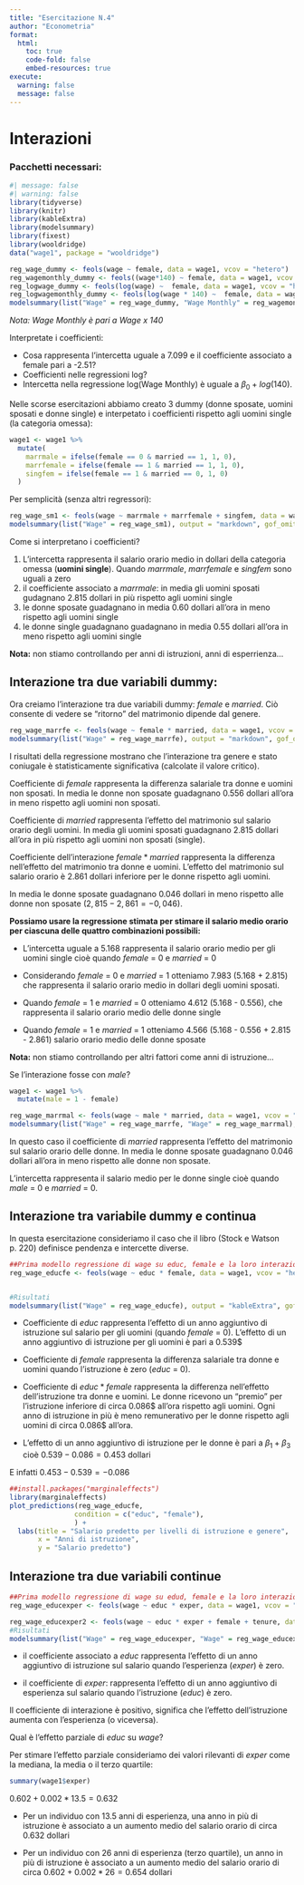 ```yaml
---
title: "Esercitazione N.4"
author: "Econometria"
format: 
  html:
    toc: true
    code-fold: false
    embed-resources: true
execute:
  warning: false
  message: false
---
```



# Interazioni 

### Pacchetti necessari:

```r
#| message: false
#| warning: false
library(tidyverse)
library(knitr)
library(kableExtra)
library(modelsummary)
library(fixest)
library(wooldridge)
data("wage1", package = "wooldridge")
```



::: {.callout-note title="Ripasso dummy e log"}

```r
reg_wage_dummy <- feols(wage ~ female, data = wage1, vcov = "hetero")
reg_wagemonthly_dummy <- feols((wage*140) ~ female, data = wage1, vcov = "hetero")
reg_logwage_dummy <- feols(log(wage) ~  female, data = wage1, vcov = "hetero")
reg_logwagemonthly_dummy <- feols(log(wage * 140) ~  female, data = wage1, vcov = "hetero")
modelsummary(list("Wage" = reg_wage_dummy, "Wage Monthly" = reg_wagemonthly_dummy, "Log Wage"= reg_logwage_dummy, "Log (Wage Monthly)" = reg_logwagemonthly_dummy ), output = "kableExtra", gof_omit = "AIC|BIC|RMSE|R2 Adj.")
```

*Nota: Wage Monthly è pari a Wage x 140*

Interpretate i coefficienti:

- Cosa rappresenta l'intercetta uguale a 7.099 e il coefficiente associato a female pari a -2.51?
- Coefficienti nelle regressioni log? 
- Intercetta nella regressione log(Wage Monthly) è uguale a $\beta_0 + log(140)$.

:::


Nelle scorse esercitazioni abbiamo creato 3 dummy (donne sposate, uomini sposati e donne single) e interpetato i coefficienti rispetto agli uomini single (la categoria omessa):

```r
wage1 <- wage1 %>%
  mutate(
    marrmale = ifelse(female == 0 & married == 1, 1, 0),
    marrfemale = ifelse(female == 1 & married == 1, 1, 0),
    singfem = ifelse(female == 1 & married == 0, 1, 0)
  )
```

Per semplicità (senza altri regressori):
```r
reg_wage_sm1 <- feols(wage ~ marrmale + marrfemale + singfem, data = wage1, vcov = "hetero")
modelsummary(list("Wage" = reg_wage_sm1), output = "markdown", gof_omit = "AIC|BIC|RMSE|R2 Adj.")
```

Come si interpretano i coefficienti?

1. L'intercetta rappresenta il salario orario medio in dollari della categoria omessa (**uomini single**). Quando $marrmale$, $marrfemale$ e $singfem$ sono uguali a zero
2. il coefficiente associato a $marrmale$: in media gli uomini sposati gudagnano 2.815 dollari in più rispetto agli uomini single
3. le donne sposate guadagnano in media 0.60 dollari all'ora in meno rispetto agli uomini single
4. le donne single guadagnano guadagnano in media 0.55 dollari all'ora in meno rispetto agli uomini single

**Nota:** non stiamo controllando per anni di istruzioni, anni di esperrienza...


## Interazione tra due variabili dummy:

Ora creiamo l'interazione tra due variabili dummy: $female$ e $married$. Ciò consente di vedere se "ritorno" del matrimonio dipende dal genere.

```r
reg_wage_marrfe <- feols(wage ~ female * married, data = wage1, vcov = "hetero")
modelsummary(list("Wage" = reg_wage_marrfe), output = "markdown", gof_omit = "AIC|BIC|RMSE|R2 Adj.")
```


I risultati della regressione mostrano che l'interazione tra genere e stato coniugale è statisticamente significativa (calcolate il valore critico).


Coefficiente di $female$ rappresenta la differenza salariale tra donne e uomini non sposati. In media le donne non sposate guadagnano 0.556 dollari all'ora in meno rispetto agli uomini non sposati.


Coefficiente di $married$ rappresenta l'effetto del matrimonio sul salario orario degli uomini. In media gli uomini sposati guadagnano 2.815 dollari all'ora in più rispetto agli uomini non sposati (single).


Coefficiente dell'interazione $female*married$ rappresenta la differenza nell'effetto del matrimonio tra donne e uomini. L'effetto del matrimonio sul salario orario è 2.861 dollari inferiore per le donne rispetto agli uomini.


In media le donne sposate guadagnano 0.046 dollari in meno rispetto alle donne non sposate ($2,815 - 2,861 = -0,046$).


::: {.callout-note title="Nota"}
**Possiamo usare la regressione stimata per stimare il salario medio orario per ciascuna delle quattro combinazioni possibili:**
:::

- L'intercetta uguale a 5.168 rappresenta il salario orario medio per gli uomini single cioè  quando $female$ = 0 e $married$ = 0

- Considerando $female$ = 0 e $married$ = 1 otteniamo 7.983 (5.168 + 2.815) che rappresenta il salario orario medio in dollari degli uomini sposati.

- Quando $female$ = 1 e $married$ = 0 otteniamo 4.612 (5.168 - 0.556), che rappresenta il salario orario medio delle donne single

- Quando $female$ = 1 e $married$ = 1 otteniamo 4.566 (5.168 - 0.556 + 2.815 - 2.861) salario orario medio delle donne sposate

**Nota:** non stiamo controllando per altri fattori come anni di istruzione...

Se l'interazione fosse con $male$?

```r
wage1 <- wage1 %>% 
  mutate(male = 1 - female)
```

```r
reg_wage_marrmal <- feols(wage ~ male * married, data = wage1, vcov = "hetero")
modelsummary(list("Wage" = reg_wage_marrfe, "Wage" = reg_wage_marrmal), output = "kableExtra", gof_omit = "AIC|BIC|RMSE|R2 Adj.")
```


In questo caso il coefficiente di $married$ rappresenta l'effetto del matrimonio sul salario orario delle donne. In media le donne sposate guadagnano 0.046 dollari all'ora in meno rispetto alle donne non sposate.


L'intercetta rappresenta il salario medio per le donne single cioè quando $male$ = 0 e $married$ = 0.



## Interazione tra variabile dummy e continua

In questa esercitazione consideriamo il caso che il libro (Stock e Watson p. 220) definisce pendenza e intercette diverse.


```r
##Prima modello regressione di wage su educ, female e la loro interazione
reg_wage_educfe <- feols(wage ~ educ * female, data = wage1, vcov = "hetero")


#Risultati
modelsummary(list("Wage" = reg_wage_educfe), output = "kableExtra", gof_omit = "AIC|BIC|RMSE|R2 Adj.")
```


- Coefficiente di $educ$ rappresenta l'effetto di un anno aggiuntivo di istruzione sul salario per gli uomini (quando $female$ = 0). L'effetto di un anno aggiuntivo di istruzione per gli uomini è pari a 0.539$

- Coefficiente di $female$ rappresenta la differenza salariale tra donne e uomini quando l'istruzione è zero ($educ$ = 0).

- Coefficiente di $educ* female$ rappresenta la differenza nell'effetto dell'istruzione tra donne e uomini. Le donne ricevono un "premio" per l’istruzione inferiore di circa 0.086$ all'ora rispetto agli uomini.
Ogni anno di istruzione in più è meno remunerativo per le donne rispetto agli uomini di circa 0.086$ all'ora.

- L'effetto di un anno aggiuntivo di istruzione per le donne è pari a $\beta_1 + \beta_3$ cioè $0.539 - 0.086 = 0.453$ dollari

E infatti $0.453 - 0.539 = - 0.086$

```r
##install.packages("marginaleffects")
library(marginaleffects)
plot_predictions(reg_wage_educfe, 
                condition = c("educ", "female"),
                ) + 
  labs(title = "Salario predetto per livelli di istruzione e genere",
       x = "Anni di istruzione",
       y = "Salario predetto")
```


## Interazione tra due variabili continue

```r
##Prima modello regressione di wage su edud, female e la loro interazione
reg_wage_educexper <- feols(wage ~ educ * exper, data = wage1, vcov = "hetero")

reg_wage_educexper2 <- feols(wage ~ educ * exper + female + tenure, data = wage1, vcov = "hetero")
#Risultati
modelsummary(list("Wage" = reg_wage_educexper, "Wage" = reg_wage_educexper2), output = "kableExtra", gof_omit = "AIC|BIC|RMSE|R2 Adj.")
```


- il coefficiente associato a $educ$ rappresenta l'effetto di un anno aggiuntivo di istruzione sul salario quando l'esperienza ($exper$) è zero.

- il coefficiente di $exper$: rappresenta l'effetto di un anno aggiuntivo di esperienza sul salario quando l'istruzione ($educ$) è zero.


Il coefficiente di interazione è positivo, significa che l'effetto dell'istruzione aumenta con l'esperienza (o viceversa). 

Qual è l'effetto parziale di $educ$ su $wage$?
  
Per stimare l'effetto parziale consideriamo dei valori rilevanti di $exper$ come la mediana, la media o il terzo quartile:

```r
summary(wage1$exper)
```

$0.602+0.002*13.5 = 0.632$

- Per un individuo con 13.5 anni di esperienza, una anno in più di istruzione è associato a un aumento medio del salario orario di circa 0.632 dollari


- Per un individuo con 26 anni di esperienza (terzo quartile), un anno in più di istruzione è associato a un aumento medio del salario orario di circa $0.602+0.002*26 = 0.654$ dollari 






